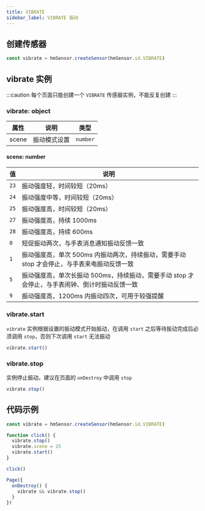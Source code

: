 ```yaml
---
title: VIBRATE
sidebar_label: VIBRATE 振动
---
```


## 创建传感器

```js
const vibrate = hmSensor.createSensor(hmSensor.id.VIBRATE)
```

## vibrate 实例

:::caution
每个页面只能创建一个 `VIBRATE` 传感器实例，不能反复创建
:::

### vibrate: object

| 属性  | 说明         | 类型     |
| ----- | ------------ | -------- |
| scene | 振动模式设置 | `number` |

#### scene: number

| 值   | 说明                                                                         |
| ---- | ---------------------------------------------------------------------------- |
| `23` | 振动强度轻，时间较短（20ms）                                                 |
| `24` | 振动强度中等，时间较短（20ms）                                               |
| `25` | 振动强度高，时间较短（20ms）                                                 |
| `27` | 振动强度高，持续 1000ms                                                      |
| `28` | 振动强度高，持续 600ms                                                       |
| `0`  | 短促振动两次，与手表消息通知振动反馈一致                                     |
| `1`  | 振动强度高，单次 500ms 内振动两次，持续振动，需要手动 stop 才会停止，与手表来电振动反馈一致         |
| `5`  | 振动强度高，单次长振动 500ms，持续振动，需要手动 stop 才会停止，与手表闹钟、倒计时振动反馈一致 |
| `9`  | 振动强度高，1200ms 内振动四次，可用于较强提醒                                |

### vibrate.start

`vibrate` 实例根据设置的振动模式开始振动，在调用 `start` 之后等待振动完成后必须调用 `stop`，否则下次调用 `start` 无法振动

```js
vibrate.start()
```

### vibrate.stop

实例停止振动，建议在页面的 `onDestroy` 中调用 `stop`

```js
vibrate.stop()
```

## 代码示例

```js
const vibrate = hmSensor.createSensor(hmSensor.id.VIBRATE)

function click() {
  vibrate.stop()
  vibrate.scene = 25
  vibrate.start()
}

click()

Page({
  onDestroy() {
    vibrate && vibrate.stop()
  }
})
```
